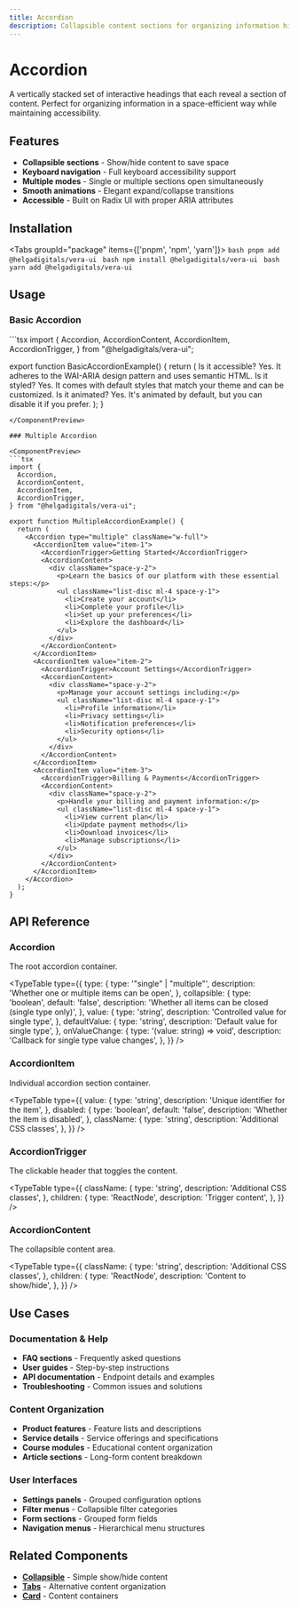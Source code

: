 ```yaml
---
title: Accordion
description: Collapsible content sections for organizing information hierarchically
---
```



# Accordion

A vertically stacked set of interactive headings that each reveal a section of content. Perfect for organizing information in a space-efficient way while maintaining accessibility.

## Features

- **Collapsible sections** - Show/hide content to save space
- **Keyboard navigation** - Full keyboard accessibility support
- **Multiple modes** - Single or multiple sections open simultaneously
- **Smooth animations** - Elegant expand/collapse transitions
- **Accessible** - Built on Radix UI with proper ARIA attributes

## Installation


<Tabs groupId="package" items={['pnpm', 'npm', 'yarn']}>
    <Tab value="pnpm" >
      ```bash
      pnpm add @helgadigitals/vera-ui
      ```
    </Tab>
    <Tab value="npm" >
      ```bash
      npm install @helgadigitals/vera-ui
      ```
    </Tab>
    <Tab value="yarn" >
      ```bash
      yarn add @helgadigitals/vera-ui
      ```
    </Tab>
</Tabs>

## Usage

### Basic Accordion

<ComponentPreview>
```tsx
import {
  Accordion,
  AccordionContent,
  AccordionItem,
  AccordionTrigger,
} from "@helgadigitals/vera-ui";

export function BasicAccordionExample() {
  return (
    <Accordion type="single" collapsible className="w-full">
      <AccordionItem value="item-1">
        <AccordionTrigger>Is it accessible?</AccordionTrigger>
        <AccordionContent>
          Yes. It adheres to the WAI-ARIA design pattern and uses semantic HTML.
        </AccordionContent>
      </AccordionItem>
      <AccordionItem value="item-2">
        <AccordionTrigger>Is it styled?</AccordionTrigger>
        <AccordionContent>
          Yes. It comes with default styles that match your theme and can be customized.
        </AccordionContent>
      </AccordionItem>
      <AccordionItem value="item-3">
        <AccordionTrigger>Is it animated?</AccordionTrigger>
        <AccordionContent>
          Yes. It's animated by default, but you can disable it if you prefer.
        </AccordionContent>
      </AccordionItem>
    </Accordion>
  );
}
```
</ComponentPreview>

### Multiple Accordion

<ComponentPreview>
```tsx
import {
  Accordion,
  AccordionContent,
  AccordionItem,
  AccordionTrigger,
} from "@helgadigitals/vera-ui";

export function MultipleAccordionExample() {
  return (
    <Accordion type="multiple" className="w-full">
      <AccordionItem value="item-1">
        <AccordionTrigger>Getting Started</AccordionTrigger>
        <AccordionContent>
          <div className="space-y-2">
            <p>Learn the basics of our platform with these essential steps:</p>
            <ul className="list-disc ml-4 space-y-1">
              <li>Create your account</li>
              <li>Complete your profile</li>
              <li>Set up your preferences</li>
              <li>Explore the dashboard</li>
            </ul>
          </div>
        </AccordionContent>
      </AccordionItem>
      <AccordionItem value="item-2">
        <AccordionTrigger>Account Settings</AccordionTrigger>
        <AccordionContent>
          <div className="space-y-2">
            <p>Manage your account settings including:</p>
            <ul className="list-disc ml-4 space-y-1">
              <li>Profile information</li>
              <li>Privacy settings</li>
              <li>Notification preferences</li>
              <li>Security options</li>
            </ul>
          </div>
        </AccordionContent>
      </AccordionItem>
      <AccordionItem value="item-3">
        <AccordionTrigger>Billing & Payments</AccordionTrigger>
        <AccordionContent>
          <div className="space-y-2">
            <p>Handle your billing and payment information:</p>
            <ul className="list-disc ml-4 space-y-1">
              <li>View current plan</li>
              <li>Update payment methods</li>
              <li>Download invoices</li>
              <li>Manage subscriptions</li>
            </ul>
          </div>
        </AccordionContent>
      </AccordionItem>
    </Accordion>
  );
}
```
</ComponentPreview>

## API Reference

### Accordion

The root accordion container.

<TypeTable
  type={{
    type: {
      type: '"single" | "multiple"',
      description: 'Whether one or multiple items can be open',
    },
    collapsible: {
      type: 'boolean',
      default: 'false',
      description: 'Whether all items can be closed (single type only)',
    },
    value: {
      type: 'string',
      description: 'Controlled value for single type',
    },
    defaultValue: {
      type: 'string',
      description: 'Default value for single type',
    },
    onValueChange: {
      type: '(value: string) => void',
      description: 'Callback for single type value changes',
    },
  }}
/>

### AccordionItem

Individual accordion section container.

<TypeTable
  type={{
    value: {
      type: 'string',
      description: 'Unique identifier for the item',
    },
    disabled: {
      type: 'boolean',
      default: 'false',
      description: 'Whether the item is disabled',
    },
    className: {
      type: 'string',
      description: 'Additional CSS classes',
    },
  }}
/>

### AccordionTrigger

The clickable header that toggles the content.

<TypeTable
  type={{
    className: {
      type: 'string',
      description: 'Additional CSS classes',
    },
    children: {
      type: 'ReactNode',
      description: 'Trigger content',
    },
  }}
/>

### AccordionContent

The collapsible content area.

<TypeTable
  type={{
    className: {
      type: 'string',
      description: 'Additional CSS classes',
    },
    children: {
      type: 'ReactNode',
      description: 'Content to show/hide',
    },
  }}
/>

## Use Cases

### Documentation & Help
- **FAQ sections** - Frequently asked questions
- **User guides** - Step-by-step instructions
- **API documentation** - Endpoint details and examples
- **Troubleshooting** - Common issues and solutions

### Content Organization
- **Product features** - Feature lists and descriptions
- **Service details** - Service offerings and specifications
- **Course modules** - Educational content organization
- **Article sections** - Long-form content breakdown

### User Interfaces
- **Settings panels** - Grouped configuration options
- **Filter menus** - Collapsible filter categories
- **Form sections** - Grouped form fields
- **Navigation menus** - Hierarchical menu structures

## Related Components

- **[Collapsible](/docs/components/data-display/collapsible)** - Simple show/hide content
- **[Tabs](/docs/components/data-display/tabs)** - Alternative content organization
- **[Card](/docs/components/data-display/card)** - Content containers